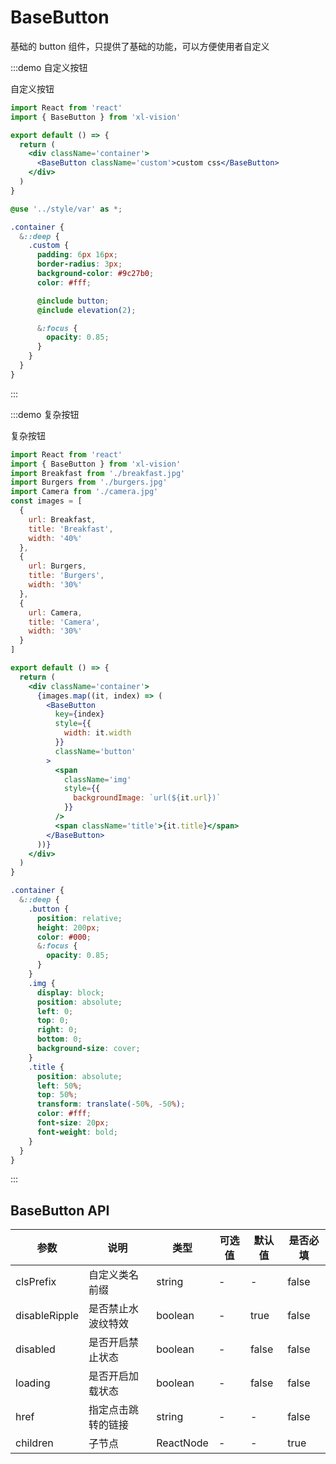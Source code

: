 # BaseButton

基础的 button 组件，只提供了基础的功能，可以方便使用者自定义

:::demo 自定义按钮

自定义按钮

```jsx
import React from 'react'
import { BaseButton } from 'xl-vision'

export default () => {
  return (
    <div className='container'>
      <BaseButton className='custom'>custom css</BaseButton>
    </div>
  )
}
```

```scss
@use '../style/var' as *;

.container {
  &::deep {
    .custom {
      padding: 6px 16px;
      border-radius: 3px;
      background-color: #9c27b0;
      color: #fff;

      @include button;
      @include elevation(2);

      &:focus {
        opacity: 0.85;
      }
    }
  }
}
```

:::

:::demo 复杂按钮

复杂按钮

```jsx
import React from 'react'
import { BaseButton } from 'xl-vision'
import Breakfast from './breakfast.jpg'
import Burgers from './burgers.jpg'
import Camera from './camera.jpg'
const images = [
  {
    url: Breakfast,
    title: 'Breakfast',
    width: '40%'
  },
  {
    url: Burgers,
    title: 'Burgers',
    width: '30%'
  },
  {
    url: Camera,
    title: 'Camera',
    width: '30%'
  }
]

export default () => {
  return (
    <div className='container'>
      {images.map((it, index) => (
        <BaseButton
          key={index}
          style={{
            width: it.width
          }}
          className='button'
        >
          <span
            className='img'
            style={{
              backgroundImage: `url(${it.url})`
            }}
          />
          <span className='title'>{it.title}</span>
        </BaseButton>
      ))}
    </div>
  )
}
```

```scss
.container {
  &::deep {
    .button {
      position: relative;
      height: 200px;
      color: #000;
      &:focus {
        opacity: 0.85;
      }
    }
    .img {
      display: block;
      position: absolute;
      left: 0;
      top: 0;
      right: 0;
      bottom: 0;
      background-size: cover;
    }
    .title {
      position: absolute;
      left: 50%;
      top: 50%;
      transform: translate(-50%, -50%);
      color: #fff;
      font-size: 20px;
      font-weight: bold;
    }
  }
}
```

:::

## BaseButton API

| 参数          | 说明               | 类型      | 可选值 | 默认值 | 是否必填 |
| ------------- | ------------------ | --------- | ------ | ------ | -------- |
| clsPrefix     | 自定义类名前缀     | string    | -      | -      | false    |
| disableRipple | 是否禁止水波纹特效 | boolean   | -      | true   | false    |
| disabled      | 是否开启禁止状态   | boolean   | -      | false  | false    |
| loading       | 是否开启加载状态   | boolean   | -      | false  | false    |
| href          | 指定点击跳转的链接 | string    | -      | -      | false    |
| children      | 子节点             | ReactNode | -      | -      | true     |
